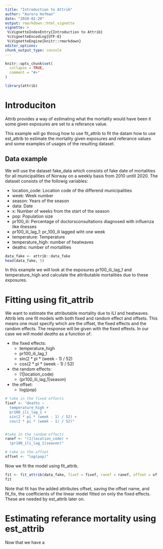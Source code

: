 ```yaml
---
title: "Introduction to Attrib"
author: "Aurora Hofman"
date: "2020-02-20"
output: rmarkdown::html_vignette
vignette: >
 %\VignetteIndexEntry{Introduction to Attrib}
 %\VignetteEncoding{UTF-8}
 %\VignetteEngine{knitr::rmarkdown}
editor_options:
chunk_output_type: console
---
```



```r
knitr::opts_chunk$set(
  collapse = TRUE,
  comment = "#>"
)
```

```r
library(attrib)
```

# Introduciton
Attrib provides a way of estimating what the mortality would have been it some given exposures are set to a referance value. 

This example will go throug how to use fit_attrib to fit the datam how to use est_attrib to estimate the mortality given exposures and referance values and some examples of usages of the resulting dataset. 

## Data example

We will use the dataset fake_data which consists of fake date of mortalities for all municipalities of Norway on a weekly basis from 2010 untill 2020. The dataset consists of the followig variables:

* location_code: Location code of the differend municipalities
* week: Week number
* season: Years of the season
* data: Date
* x: Number of weeks from the start of the season
* pop: Population size
* pr100_ili: Percentage of doctorsconsultations diagnosed with influenza like ilnesses 
* pr100_ili_lag_1: pr_100_ili lagged wiht one week
* temperature: Temperature
* temperature_high: number of heatwaves
* deaths: number of mortalities 



```r
data_fake <- attrib::data_fake
head(data_fake, 5)
```

In this example we will look at the exposures pr100_ili_lag_1 and temperature_high and calculate the attributable mortalities due to these exposures. 

# Fitting using fit_attrib

We want to estimate the attributable mortality due to ILI and heatwaves. Attrib lets one fit models with both fixed and random effect and offsets. This means one must specify which are the offset, the fixed effects and the random effects. The response will be given with the fixed effexts. In our case we will model *deaths* as a function of:

* the fixed effects:
  * temperature_high
  * pr100_ili_lag_1
  * sin(2 * pi * (week - 1) / 52) 
  * cos(2 * pi * (week - 1) / 52)
* the random effects:
  * (1|location_code)
  * (pr100_ili_lag_1|season)
* the offset:
  * log(pop)

```r
# take in the fixed effects
fixef <- "deaths ~
  temperature_high +
  pr100_ili_lag_1 +
  sin(2 * pi * (week - 1) / 52) +
  cos(2 * pi * (week - 1) / 52)"


#take in the random effects
ranef <- "(1|location_code) +
  (pr100_ili_lag_1|season)"

# take in the offset
offset <- "log(pop)"

```

Now we fit the model using fit_attrib. 

```r
fit <- fit_attrib(data_fake, fixef = fixef, ranef = ranef, offset = offset)
fit
```

Note that fit has the added attributes offset, saving the offset name, and fit_fix, the coefficients of the linear model fitted on only the fixed effects. These are needed by est_attrib later on. 

# Estimating referance mortality using est_attrib

Now that we have a 



